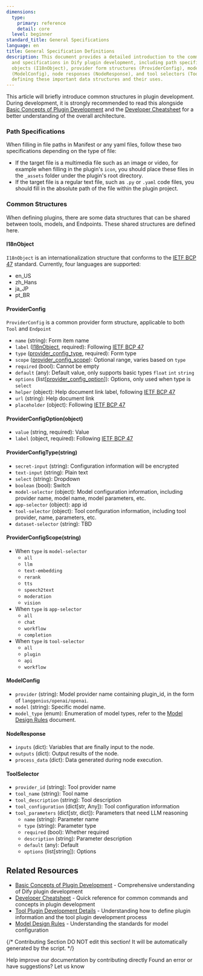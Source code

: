 ```yaml
---
dimensions:
  type:
    primary: reference
    detail: core
  level: beginner
standard_title: General Specifications
language: en
title: General Specification Definitions
description: This document provides a detailed introduction to the common structures
  and specifications in Dify plugin development, including path specifications, internationalization
  objects (I18nObject), provider form structures (ProviderConfig), model configurations
  (ModelConfig), node responses (NodeResponse), and tool selectors (ToolSelector),
  defining these important data structures and their uses.
---
```


This article will briefly introduce common structures in plugin development. During development, it is strongly recommended to read this alongside [Basic Concepts of Plugin Development](/plugin-dev-en/0111-getting-started-dify-plugin.en) and the [Developer Cheatsheet](/plugin-dev-en/0131-cheatsheet.en) for a better understanding of the overall architecture.

### Path Specifications

When filling in file paths in Manifest or any yaml files, follow these two specifications depending on the type of file:

* If the target file is a multimedia file such as an image or video, for example when filling in the plugin's `icon`, you should place these files in the `_assets` folder under the plugin's root directory.
* If the target file is a regular text file, such as `.py` or `.yaml` code files, you should fill in the absolute path of the file within the plugin project.

### Common Structures

When defining plugins, there are some data structures that can be shared between tools, models, and Endpoints. These shared structures are defined here.

#### I18nObject

`I18nObject` is an internationalization structure that conforms to the [IETF BCP 47](https://tools.ietf.org/html/bcp47) standard. Currently, four languages are supported:

* en_US
* zh_Hans
* ja_JP
* pt_BR

#### ProviderConfig

`ProviderConfig` is a common provider form structure, applicable to both `Tool` and `Endpoint`

* `name` (string): Form item name
* `label` ([I18nObject](#i18nobject), required): Following [IETF BCP 47](https://tools.ietf.org/html/bcp47)
* `type` ([provider_config_type](#providerconfigtype-string), required): Form type
* `scope` ([provider_config_scope](#providerconfigscope-string)): Optional range, varies based on `type`
* `required` (bool): Cannot be empty
* `default` (any): Default value, only supports basic types `float` `int` `string`
* `options` (list\[[provider_config_option](#providerconfigoption-object)]): Options, only used when type is `select`
* `helper` (object): Help document link label, following [IETF BCP 47](https://tools.ietf.org/html/bcp47)
* `url` (string): Help document link
* `placeholder` (object): Following [IETF BCP 47](https://tools.ietf.org/html/bcp47)

#### ProviderConfigOption(object)

* `value` (string, required): Value
* `label` (object, required): Following [IETF BCP 47](https://tools.ietf.org/html/bcp47)

#### ProviderConfigType(string)

* `secret-input` (string): Configuration information will be encrypted
* `text-input` (string): Plain text
* `select` (string): Dropdown
* `boolean` (bool): Switch
* `model-selector` (object): Model configuration information, including provider name, model name, model parameters, etc.
* `app-selector` (object): app id
* `tool-selector` (object): Tool configuration information, including tool provider, name, parameters, etc.
* `dataset-selector` (string): TBD

#### ProviderConfigScope(string)

* When `type` is `model-selector`
  * `all`
  * `llm`
  * `text-embedding`
  * `rerank`
  * `tts`
  * `speech2text`
  * `moderation`
  * `vision`
* When `type` is `app-selector`
  * `all`
  * `chat`
  * `workflow`
  * `completion`
* When `type` is `tool-selector`
  * `all`
  * `plugin`
  * `api`
  * `workflow`

#### ModelConfig

* `provider` (string): Model provider name containing plugin_id, in the form of `langgenius/openai/openai`.
* `model` (string): Specific model name.
* `model_type` (enum): Enumeration of model types, refer to the [Model Design Rules](/plugin-dev-en/0411-model-designing-rules.en#modeltype) document.

#### NodeResponse

* `inputs` (dict): Variables that are finally input to the node.
* `outputs` (dict): Output results of the node.
* `process_data` (dict): Data generated during node execution.

#### ToolSelector

* `provider_id` (string): Tool provider name
* `tool_name` (string): Tool name
* `tool_description` (string): Tool description
* `tool_configuration` (dict\[str, Any]): Tool configuration information
* `tool_parameters` (dict\[str, dict]): Parameters that need LLM reasoning
  * `name` (string): Parameter name
  * `type` (string): Parameter type
  * `required` (bool): Whether required
  * `description` (string): Parameter description
  * `default` (any): Default
  * `options` (list\[string]): Options

## Related Resources

- [Basic Concepts of Plugin Development](/plugin-dev-en/0111-getting-started-dify-plugin.en) - Comprehensive understanding of Dify plugin development
- [Developer Cheatsheet](/plugin-dev-en/0131-cheatsheet.en) - Quick reference for common commands and concepts in plugin development
- [Tool Plugin Development Details](/plugin-dev-en/0222-tool-plugin.en) - Understanding how to define plugin information and the tool plugin development process
- [Model Design Rules](/plugin-dev-en/0411-model-designing-rules.en) - Understanding the standards for model configuration

{/*
Contributing Section
DO NOT edit this section!
It will be automatically generated by the script.
*/}

<CardGroup cols="2">
    <Card
        title="Edit this page"
        icon="pen-to-square"
        href="https://github.com/langgenius/dify-docs-mintlify/edit/main/plugin-dev-en/0411-general-specifications.en.mdx"
    >
        Help improve our documentation by contributing directly
    </Card>
    <Card
        title="Report an issue"
        icon="github"
        href="https://github.com/langgenius/dify-docs-mintlify/issues/new?title=Documentation%20Issue%3A%20general-specifications&body=%23%23%20Issue%20Description%0A%3C%21--%20Please%20briefly%20describe%20the%20issue%20you%20found%20--%3E%0A%0A%23%23%20Page%20Link%0Ahttps%3A%2F%2Fgithub.com%2Flanggenius%2Fdify-docs-mintlify%2Fblob%2Fmain%2Fplugin-dev-en%2F0411-general-specifications.en.mdx%0A%0A%23%23%20Suggested%20Changes%0A%3C%21--%20If%20you%20have%20specific%20suggestions%20for%20changes%2C%20please%20describe%20them%20here%20--%3E%0A%0A%3C%21--%20Thank%20you%20for%20helping%20improve%20our%20documentation%21%20--%3E"
    >
        Found an error or have suggestions? Let us know
    </Card>
</CardGroup>
